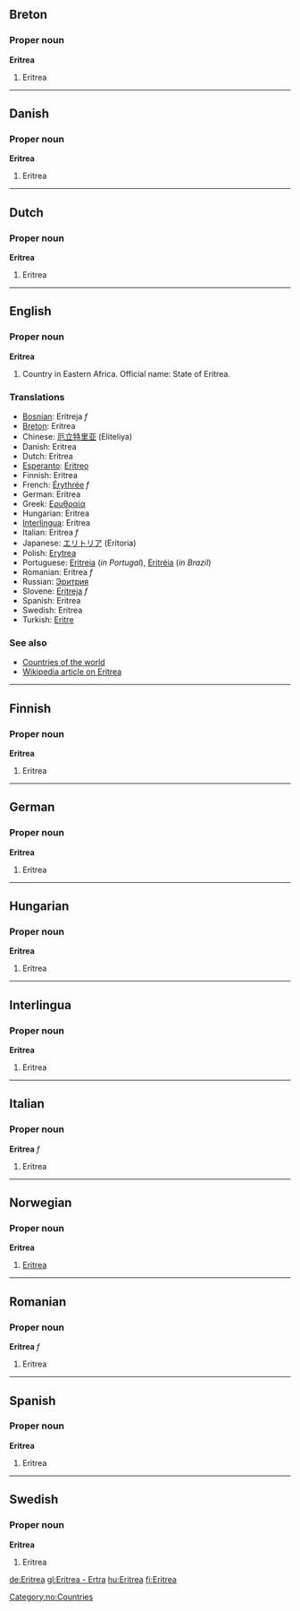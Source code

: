 ==Breton==
===Proper noun===
'''Eritrea'''

#Eritrea

----
==Danish==
===Proper noun===
'''Eritrea'''

#Eritrea

----
==Dutch==
===Proper noun===
'''Eritrea'''

#Eritrea

----
==English==
===Proper noun===
'''Eritrea'''

# Country in Eastern Africa. Official name: State of Eritrea.<!--encyclopedic info - does not belong in Wiktionary: Its capital city is [[Asmara]]. -->

===Translations===
*[[Bosnian]]: Eritreja ''f''
*[[Breton]]: Eritrea
*Chinese: [[厄立特里亚]] (Eliteliya)
*Danish: Eritrea
*Dutch: Eritrea
*[[Esperanto]]: [[Eritreo]]
*Finnish: Eritrea
*French: [[Érythrée]] ''f''
*German: Eritrea
*Greek: [[Ερυθραία]]
*Hungarian: Eritrea
*[[Interlingua]]: Eritrea
*Italian: Eritrea ''f''
*Japanese: [[エリトリア]] (Eritoria)
*Polish: [[Erytrea]]
*Portuguese: [[Eritreia]] (''in Portugal''), [[Eritréia]] (''in Brazil'')
*Romanian: Eritrea ''f''
*Russian: [[Эритрия]]
*Slovene: [[Eritreja]] ''f''
*Spanish: Eritrea
*Swedish: Eritrea
*Turkish: [[Eritre]]

===See also===
*[[Countries of the world]]
*[[w:Eritrea|Wikipedia article on Eritrea]]

----
==Finnish==
===Proper noun===
'''Eritrea'''

#Eritrea

----
==German==
===Proper noun===
'''Eritrea'''

#Eritrea

----
==Hungarian==
===Proper noun===
'''Eritrea'''

#Eritrea

----
==Interlingua==
===Proper noun===
'''Eritrea'''

#Eritrea

----
==Italian==
===Proper noun===
'''Eritrea''' ''f''

#Eritrea

----
==Norwegian==
===Proper noun===
[[Category:no:Countries]]
'''Eritrea'''
#[[#English|Eritrea]]

----
==Romanian==
===Proper noun===
'''Eritrea''' ''f''

#Eritrea

----
==Spanish==
===Proper noun===
'''Eritrea'''

#Eritrea

----
==Swedish==
===Proper noun===
'''Eritrea'''

#Eritrea

[[de:Eritrea]]
[[gl:Eritrea - Ertra]]
[[hu:Eritrea]]
[[fi:Eritrea]]